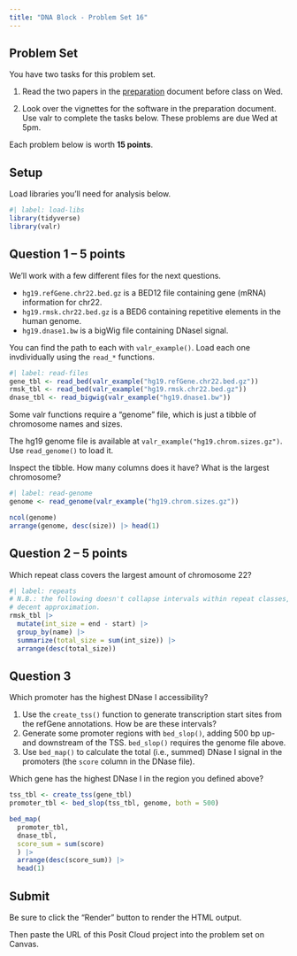 ```yaml
---
title: "DNA Block - Problem Set 16"
---
```


## Problem Set

You have two tasks for this problem set.

1. Read the two papers in the [preparation](prepare/prepare-17.qmd) document before class on Wed.

2. Look over the vignettes for the software in the preparation document. Use valr to complete the tasks below. These problems are due Wed at 5pm.

Each problem below is worth **15 points**.

## Setup

Load libraries you'll need for analysis below.

```r
#| label: load-libs
library(tidyverse)
library(valr)
```

## Question 1 -- 5 points

We'll work with a few different files for the next questions.

- `hg19.refGene.chr22.bed.gz` is a BED12 file containing gene (mRNA) information for chr22.
- `hg19.rmsk.chr22.bed.gz` is a BED6 containing repetitive elements in the human genome.
- `hg19.dnase1.bw` is a bigWig file containing DNaseI signal.

You can find the path to each with `valr_example()`. Load each one invdividually using the `read_*` functions.

```r
#| label: read-files
gene_tbl <- read_bed(valr_example("hg19.refGene.chr22.bed.gz"))
rmsk_tbl <- read_bed(valr_example("hg19.rmsk.chr22.bed.gz"))
dnase_tbl <- read_bigwig(valr_example("hg19.dnase1.bw"))
```

Some valr functions require a "genome" file, which is just a tibble of chromosome names and sizes.

The hg19 genome file is available at `valr_example("hg19.chrom.sizes.gz")`. Use `read_genome()` to load it.

Inspect the tibble. How many columns does it have? What is the largest chromosome?

```r
#| label: read-genome
genome <- read_genome(valr_example("hg19.chrom.sizes.gz"))

ncol(genome)
arrange(genome, desc(size)) |> head(1)
```

## Question 2 -- 5 points
 
Which repeat class covers the largest amount of chromosome 22?

```r
#| label: repeats
# N.B.: the following doesn't collapse intervals within repeat classes, but it's a
# decent approximation.
rmsk_tbl |>
  mutate(int_size = end - start) |>
  group_by(name) |>
  summarize(total_size = sum(int_size)) |>
  arrange(desc(total_size))
```

## Question 3

Which promoter has the highest DNase I accessibility?

1. Use the `create_tss()` function to generate transcription start sites from the refGene annotations. How be are these intervals?
2. Generate some promoter regions with `bed_slop()`, adding 500 bp up- and downstream of the TSS. `bed_slop()` requires the genome file above.
3. Use `bed_map()` to calculate the total (i.e., summed) DNase I signal in the promoters (the `score` column in the DNase file).

Which gene has the highest DNase I in the region you defined above?

```r
tss_tbl <- create_tss(gene_tbl)
promoter_tbl <- bed_slop(tss_tbl, genome, both = 500)

bed_map(
  promoter_tbl,
  dnase_tbl,
  score_sum = sum(score)
  ) |>
  arrange(desc(score_sum)) |>
  head(1)
```

## Submit

Be sure to click the "Render" button to render the HTML output.

Then paste the URL of this Posit Cloud project into the problem set on Canvas.
